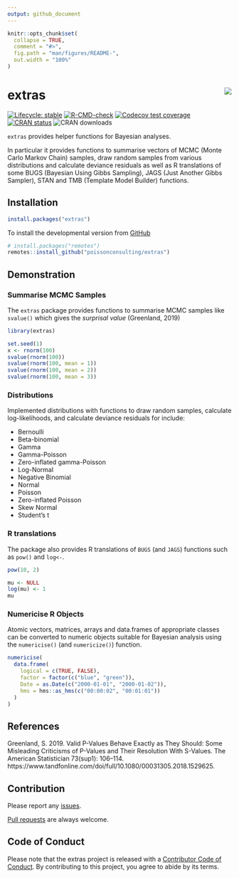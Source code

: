 ```yaml
---
output: github_document
---
```


<!-- README.md is generated from README.Rmd. Please edit that file -->

```r
knitr::opts_chunk$set(
  collapse = TRUE,
  comment = "#>",
  fig.path = "man/figures/README-",
  out.width = "100%"
)
```

# extras <img src="man/figures/logo.png" align="right" />

<!-- badges: start -->
[![Lifecycle: stable](https://img.shields.io/badge/lifecycle-stable-brightgreen.svg)](https://lifecycle.r-lib.org/articles/stages.html#stable)
[![R-CMD-check](https://github.com/poissonconsulting/extras/actions/workflows/R-CMD-check.yaml/badge.svg)](https://github.com/poissonconsulting/extras/actions/workflows/R-CMD-check.yaml)
[![Codecov test coverage](https://codecov.io/gh/poissonconsulting/extras/branch/master/graph/badge.svg)](https://app.codecov.io/gh/poissonconsulting/extras?branch=master)
[![CRAN status](https://www.r-pkg.org/badges/version/extras)](https://cran.r-project.org/package=extras)
![CRAN downloads](https://cranlogs.r-pkg.org/badges/extras)
<!-- badges: end -->

`extras` provides helper functions for Bayesian analyses.

In particular it provides functions to summarise 
vectors of MCMC (Monte Carlo Markov Chain) samples, 
draw random samples from various distributions and 
calculate deviance residuals as well as R translations of some
BUGS (Bayesian Using Gibbs Sampling), JAGS (Just Another Gibbs
Sampler), STAN and TMB (Template Model Builder) functions.

## Installation

<!-- To install the latest release from [CRAN](https://cran.r-project.org) -->
```r
install.packages("extras")
```

To install the developmental version from [GitHub](https://github.com/poissonconsulting/extras)
```r
# install.packages("remotes")
remotes::install_github("poissonconsulting/extras")
```

## Demonstration

### Summarise MCMC Samples

The `extras` package provides functions to summarise MCMC samples like `svalue()` which gives the *surprisal value* (Greenland, 2019)

```r
library(extras)

set.seed(1)
x <- rnorm(100)
svalue(rnorm(100))
svalue(rnorm(100, mean = 1))
svalue(rnorm(100, mean = 2))
svalue(rnorm(100, mean = 3))
```

### Distributions

Implemented distributions with functions to draw random samples, calculate log-likelihoods, and calculate deviance residuals for include:

- Bernoulli
- Beta-binomial
- Gamma
- Gamma-Poisson
- Zero-inflated gamma-Poisson
- Log-Normal
- Negative Binomial
- Normal
- Poisson
- Zero-inflated Poisson
- Skew Normal
- Student's t

### R translations

The package also provides R translations of `BUGS` (and `JAGS`) functions such as `pow()` and `log<-`.

```r
pow(10, 2)

mu <- NULL
log(mu) <- 1
mu
```

### Numericise R Objects

Atomic vectors, matrices, arrays and data.frames of appropriate classes can be converted to numeric objects suitable for Bayesian analysis using the `numericise()` (and `numericize()`) function.

```r
numericise(
  data.frame(
    logical = c(TRUE, FALSE),
    factor = factor(c("blue", "green")),
    Date = as.Date(c("2000-01-01", "2000-01-02")),
    hms = hms::as_hms(c("00:00:02", "00:01:01"))
  )
)
```

## References

Greenland, S. 2019. Valid P-Values Behave Exactly as They Should: Some Misleading Criticisms of P-Values and Their Resolution With S-Values. The American Statistician 73(sup1): 106–114. https://www.tandfonline.com/doi/full/10.1080/00031305.2018.1529625.

## Contribution

Please report any [issues](https://github.com/poissonconsulting/extras/issues).

[Pull requests](https://github.com/poissonconsulting/extras/pulls) are always welcome.

## Code of Conduct

Please note that the extras project is released with a [Contributor Code of Conduct](https://contributor-covenant.org/version/2/0/CODE_OF_CONDUCT.html). 
By contributing to this project, you agree to abide by its terms.

